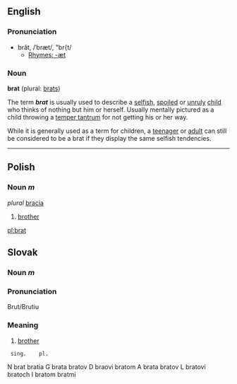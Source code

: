 ==English==
===Pronunciation===
*brăt, /ˈbræt/, "br{t/
**[[Rhymes:English:-æt|Rhymes: -æt]]

===Noun===
'''brat''' (plural: [[brats]])

The term '''''brat''''' is usually used to describe a [[selfish]], [[spoil]]ed or [[unruly]] [[child]] who thinks of nothing but him or herself.  Usually mentally pictured as a child throwing a [[temper tantrum]] for not getting his or her way.

While it is generally used as a term for children, a [[teenager]] or [[adult]] can still be considered to be a brat if they display the same selfish tendencies.

----

== Polish ==
=== Noun ''m''===
''plural'' [[bracia]]
# [[brother]]

[[pl:brat]]

==Slovak==
=== Noun ''m''===
===Pronunciation===
Brut/Brutiu
===Meaning===
# [[brother]]

  sing.    pl.
N brat     bratia
G brata    bratov
D braovi   bratom
A brata    bratov
L bratovi  bratoch
I bratom   bratmi